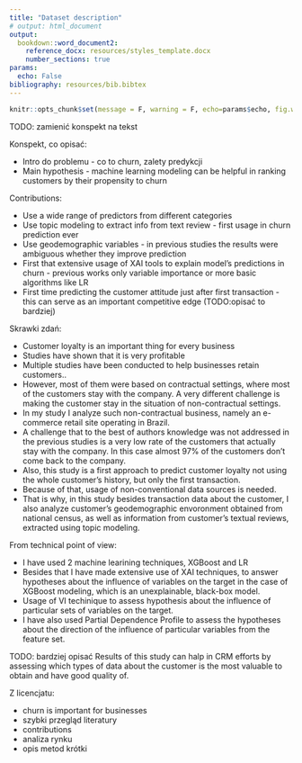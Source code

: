 ---
title: "Dataset description"
# output: html_document
output: 
  bookdown::word_document2:
    reference_docx: resources/styles_template.docx
    number_sections: true
params:
  echo: False
bibliography: resources/bib.bibtex
---

```{r include=FALSE}
knitr::opts_chunk$set(message = F, warning = F, echo=params$echo, fig.width = 4, fig.height = 2)
```

TODO: zamienić konspekt na tekst

Konspekt, co opisać:

- Intro do problemu - co to churn, zalety predykcji
- Main hypothesis - machine learning modeling can be helpful in ranking customers by their propensity to churn

Contributions:

- Use a wide range of predictors from different categories
- Use topic modeling to extract info from text review - first usage in churn prediction ever
- Use geodemographic variables - in previous studies the results were ambiguous whether they improve prediction
- First that extensive usage of XAI tools to explain model's predictions in churn - previous works only variable importance or more basic algorithms like LR
- First time predicting the customer attitude just after first transaction - this can serve as an important competitive edge (TODO:opisać to bardziej)

Skrawki zdań:

- Customer loyalty is an important thing for every business
- Studies have shown that it is very profitable
- Multiple studies have been conducted to help businesses retain customers..
- However, most of them were based on contractual settings, where most of the customers stay with the company. A very different challenge is making the customer stay in the situation of non-contractual settings.
- In my study I analyze such non-contractual business, namely an e-commerce retail site operating in Brazil. 
- A challenge that to the best of authors knowledge was not addressed in the previous studies is a very low rate of the customers that actually stay with the company. In this case almost 97% of the customers don't come back to the company. 
- Also, this study is a first approach to predict customer loyalty not using the whole customer's history, but only the first transaction. 
- Because of that, usage of non-conventional data sources is needed. 
- That is why, in this study besides transaction data about the customer, I also analyze customer's geodemographic envoronment obtained from national census, as well as information from customer's textual reviews, extracted using topic modeling. 

From technical point of view:

- I have used 2 machine learining techniques, XGBoost and LR
- Besides that I have made extensive use of XAI techniques, to answer hypotheses about the influence of variables on the target in the case of XGBoost modeling, which is an unexplainable, black-box model. 
- Usage of VI techinique to assess hypothesis about the influence of particular sets of variables on the target. 
- I have also used Partial Dependence Profile to assess the hypotheses about the direction of the influence of particular variables from the feature set. 



TODO: bardziej opisać Results of this study can halp in CRM efforts by assessing which types of data about the customer is the most valuable to obtain and have good quality of. 












Z licencjatu:

- churn is important for businesses
- szybki przegląd literatury
- contributions
- analiza rynku
- opis metod krótki









